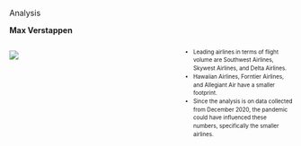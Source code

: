 Analysis 

**Max Verstappen**

::: columns 

::: {.column width="60%"}
![](../../data/eda/WordClouds/Verstappen_clean_news_wordcloud.png){fig-align="center"}
::: 

::: {.column width="40%"}
::: {style="font-size: 70%; line-height: 1.5;"}
- Leading airlines in terms of flight volume are Southwest Airlines, Skywest Airlines, and Delta Airlines. \
- Hawaiian Airlines, Forntier Airlines, and Allegiant Air have a smaller footprint. \
- Since the analysis is on data collected from December 2020, the pandemic could have influenced these numbers, specifically the smaller airlines.
:::
::: 

:::